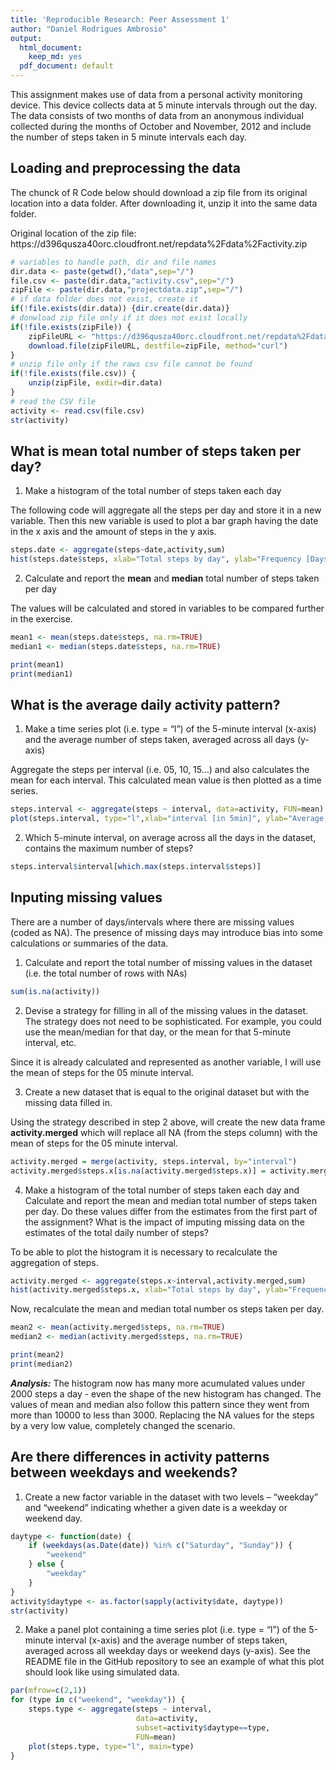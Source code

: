 ```yaml
---
title: 'Reproducible Research: Peer Assessment 1'
author: "Daniel Rodrigues Ambrosio"
output:
  html_document:
    keep_md: yes
  pdf_document: default
---
```


This assignment makes use of data from a personal activity monitoring device. This device collects data at 5 minute intervals through out the day. The data consists of two months of data from an anonymous individual collected during the months of October and November, 2012 and include the number of steps taken in 5 minute intervals each day.


## Loading and preprocessing the data
The chunck of R Code below should download a zip file from its original location into a data folder.
After downloading it, unzip it into the same data folder. 

Original location of the zip file: https://d396qusza40orc.cloudfront.net/repdata%2Fdata%2Factivity.zip

```r
# variables to handle path, dir and file names
dir.data <- paste(getwd(),"data",sep="/")
file.csv <- paste(dir.data,"activity.csv",sep="/")
zipFile <- paste(dir.data,"projectdata.zip",sep="/")
# if data folder does not exist, create it
if(!file.exists(dir.data)) {dir.create(dir.data)}
# donwload zip file only if it does not exist locally
if(!file.exists(zipFile)) {
    zipFileURL <- "https://d396qusza40orc.cloudfront.net/repdata%2Fdata%2Factivity.zip"
    download.file(zipFileURL, destfile=zipFile, method="curl")
}
# unzip file only if the raws csv file cannot be found
if(!file.exists(file.csv)) {
    unzip(zipFile, exdir=dir.data)
} 
# read the CSV file
activity <- read.csv(file.csv)
str(activity)
```


## What is mean total number of steps taken per day?

1. Make a histogram of the total number of steps taken each day

The following code will aggregate all the steps per day and store it in a new variable.
Then this new variable is used to plot a bar graph having the date in the x axis and the amount of steps in the y axis.


```r
steps.date <- aggregate(steps~date,activity,sum)
hist(steps.date$steps, xlab="Total steps by day", ylab="Frequency [Days]",main="Histogram : Number of daily steps")
```

2. Calculate and report the **mean** and **median** total number of steps taken per day

The values will be calculated and stored in variables to be compared further in the exercise.

```r
mean1 <- mean(steps.date$steps, na.rm=TRUE)
median1 <- median(steps.date$steps, na.rm=TRUE)
```

```r
print(mean1)
print(median1)
```


## What is the average daily activity pattern?

1. Make a time series plot (i.e. type = "l") of the 5-minute interval (x-axis) and the average number of steps taken, averaged across all days (y-axis)

Aggregate the steps per interval (i.e. 05, 10, 15...) and also calculates the mean for each interval. This calculated mean value is then plotted as a time series.
```r
steps.interval <- aggregate(steps ~ interval, data=activity, FUN=mean)
plot(steps.interval, type="l",xlab="interval [in 5min]", ylab="Average daily activity pattern of steps",  main="average number of steps")
```


2. Which 5-minute interval, on average across all the days in the dataset, contains the maximum number of steps?

```r
steps.interval$interval[which.max(steps.interval$steps)]
```


## Inputing missing values

There are a number of days/intervals where there are missing values (coded as NA). The presence of missing days may introduce bias into some calculations or summaries of the data.

1. Calculate and report the total number of missing values in the dataset (i.e. the total number of rows with NAs)

```r
sum(is.na(activity))
```

2. Devise a strategy for filling in all of the missing values in the dataset. The strategy does not need to be sophisticated. For example, you could use the mean/median for that day, or the mean for that 5-minute interval, etc.

Since it is already calculated and represented as another variable, I will use the mean of steps for the 05 minute interval.

3. Create a new dataset that is equal to the original dataset but with the missing data filled in.

Using the strategy described in step 2 above, will create the new data frame **activity.merged** which will replace all NA (from the steps column) with the mean of steps for the 05 minute interval.
```r
activity.merged = merge(activity, steps.interval, by="interval")
activity.merged$steps.x[is.na(activity.merged$steps.x)] = activity.merged$steps.y[is.na(activity.merged$steps.x)]
```

4. Make a histogram of the total number of steps taken each day and Calculate and report the mean and median total number of steps taken per day. Do these values differ from the estimates from the first part of the assignment? What is the impact of imputing missing data on the estimates of the total daily number of steps?

To be able to plot the histogram it is necessary to recalculate the aggregation of steps.
```r
activity.merged <- aggregate(steps.x~interval,activity.merged,sum)
hist(activity.merged$steps.x, xlab="Total steps by day", ylab="Frequency [Days]",main="Histogram : Number of daily steps")
```

Now, recalculate the mean and median total number os steps taken per day.
```r
mean2 <- mean(activity.merged$steps, na.rm=TRUE)
median2 <- median(activity.merged$steps, na.rm=TRUE)
```

```r
print(mean2)
print(median2)
```

***Analysis:*** The histogram now has many more acumulated values under 2000 steps a day - even the shape of the new histogram has changed. The values of mean and median also follow this pattern since they went from more than 10000 to less than 3000. Replacing the NA values for the steps by a very low value, completely changed the scenario.

## Are there differences in activity patterns between weekdays and weekends?

1. Create a new factor variable in the dataset with two levels – “weekday” and “weekend” indicating whether a given date is a weekday or weekend day.

```r
daytype <- function(date) {
    if (weekdays(as.Date(date)) %in% c("Saturday", "Sunday")) {
        "weekend"
    } else {
        "weekday"
    }
}
activity$daytype <- as.factor(sapply(activity$date, daytype))
str(activity)
```

2. Make a panel plot containing a time series plot (i.e. type = "l") of the 5-minute interval (x-axis) and the average number of steps taken, averaged across all weekday days or weekend days (y-axis). See the README file in the GitHub repository to see an example of what this plot should look like using simulated data.

```r
par(mfrow=c(2,1))
for (type in c("weekend", "weekday")) {
    steps.type <- aggregate(steps ~ interval,
                            data=activity,
                            subset=activity$daytype==type,
                            FUN=mean)
    plot(steps.type, type="l", main=type)
}
```


